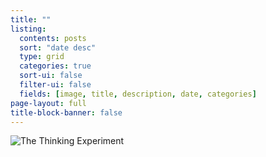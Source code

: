 ```yaml
---
title: ""
listing:
  contents: posts
  sort: "date desc"
  type: grid
  categories: true
  sort-ui: false
  filter-ui: false
  fields: [image, title, description, date, categories]
page-layout: full
title-block-banner: false
---
```


<div class="hero-banner">
  <img src="assets/tte-hero-banner.png" alt="The Thinking Experiment" class="hero-image">
</div>


